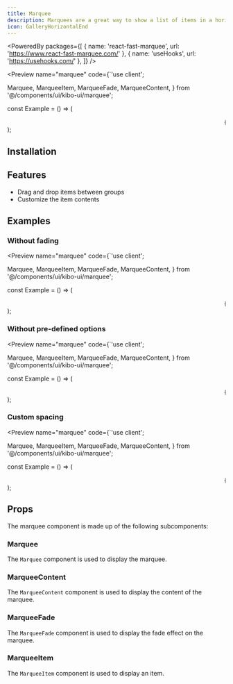 ```yaml
---
title: Marquee
description: Marquees are a great way to show a list of items in a horizontal scrolling motion.
icon: GalleryHorizontalEnd
---
```



<PoweredBy packages={[
  { name: 'react-fast-marquee', url: 'https://www.react-fast-marquee.com/' },
  { name: 'useHooks', url: 'https://usehooks.com/' },
]} />

<Preview name="marquee" code={`'use client';

  Marquee,
  MarqueeItem,
  MarqueeFade,
  MarqueeContent,
} from '@/components/ui/kibo-ui/marquee';

const Example = () => (
  <div className="h-screen w-full flex items-center justify-center">
    <Marquee>
      <MarqueeFade side="left" />
      <MarqueeFade side="right" />
      <MarqueeContent>
        {new Array(10).fill(null).map((_, index) => (
          <MarqueeItem key={index} className="w-32 h-32">
            <img
              src={\`https://placehold.co/128x128?random=\${index}\`}
              alt={\`Image \${index}\`}
              className="rounded-full overflow-hidden"
            />
          </MarqueeItem>
        ))}
      </MarqueeContent>
    </Marquee>
  </div>
);


## Installation

<Installer packageName="marquee" />

## Features

- Drag and drop items between groups
- Customize the item contents

## Examples

### Without fading

<Preview name="marquee" code={`'use client';

  Marquee,
  MarqueeItem,
  MarqueeFade,
  MarqueeContent,
} from '@/components/ui/kibo-ui/marquee';

const Example = () => (
  <div className="py-4">
    <Marquee>
      <MarqueeContent>
        {new Array(10).fill(null).map((_, index) => (
          <MarqueeItem key={index} className="w-16 h-16">
            <img
              src={\`https://placehold.co/64x64?random=\${index}\`}
              alt={\`Image \${index}\`}
              className="rounded-full overflow-hidden"
            />
          </MarqueeItem>
        ))}
      </MarqueeContent>
    </Marquee>
  </div>
);


### Without pre-defined options

<Preview name="marquee" code={`'use client';

  Marquee,
  MarqueeItem,
  MarqueeFade,
  MarqueeContent,
} from '@/components/ui/kibo-ui/marquee';

const Example = () => (
  <div className="py-4">
    <Marquee>
      <MarqueeFade side="left" />
      <MarqueeFade side="right" />
      <MarqueeContent loop={1} autoFill={false} pauseOnHover={false}>
        {new Array(10).fill(null).map((_, index) => (
          <MarqueeItem key={index} className="w-16 h-16">
            <img
              src={\`https://placehold.co/64x64?random=\${index}\`}
              alt={\`Image \${index}\`}
              className="rounded-full overflow-hidden"
            />
          </MarqueeItem>
        ))}
      </MarqueeContent>
    </Marquee>
  </div>
);


### Custom spacing

<Preview name="marquee" code={`'use client';

  Marquee,
  MarqueeItem,
  MarqueeFade,
  MarqueeContent,
} from '@/components/ui/kibo-ui/marquee';

const Example = () => (
  <div className="py-4">
    <Marquee>
      <MarqueeFade side="left" />
      <MarqueeFade side="right" />
      <MarqueeContent>
        {new Array(10).fill(null).map((_, index) => (
          <MarqueeItem key={index} className="w-16 h-16 -mx-2">
            <img
              src={\`https://placehold.co/64x64?random=\${index}\`}
              alt={\`Image \${index}\`}
              className="rounded-full overflow-hidden ring-2 ring-background"
            />
          </MarqueeItem>
        ))}
      </MarqueeContent>
    </Marquee>
  </div>
);


## Props

The marquee component is made up of the following subcomponents:

### Marquee

The `Marquee` component is used to display the marquee.

<AutoTypeTable path="node_modules/@repo/marquee/index.tsx" name="MarqueeProps" />

### MarqueeContent

The `MarqueeContent` component is used to display the content of the marquee.

<AutoTypeTable path="node_modules/@repo/marquee/index.tsx" name="MarqueeContentProps" />

### MarqueeFade

The `MarqueeFade` component is used to display the fade effect on the marquee.

<AutoTypeTable path="node_modules/@repo/marquee/index.tsx" name="MarqueeFadeProps" />

### MarqueeItem

The `MarqueeItem` component is used to display an item.

<AutoTypeTable path="node_modules/@repo/marquee/index.tsx" name="MarqueeItemProps" />
